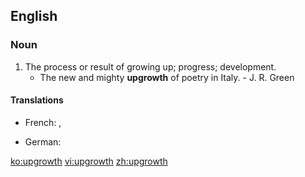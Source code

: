 ==English==

===Noun===
{{en-noun}}

# The process or result of growing up; progress; development.
#*The new and mighty '''upgrowth''' of poetry in Italy. - J. R. Green

====Translations====
{{trans-top|process or result of growing up}}
* French: {{t|fr|croissance|f}}, {{t|fr|dévelopement|m}}
{{trans-mid}}
* German: {{t+|de|Wachstum|n}}
{{trans-bottom}}

[[ko:upgrowth]]
[[vi:upgrowth]]
[[zh:upgrowth]]